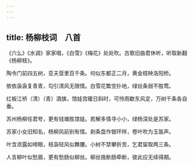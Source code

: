 ```yaml
---
---
---
```

title: 杨柳枝词　八首
---



《六么》《水调》家家唱，《白雪》《梅花》处处吹。古歌旧曲君休听，听取新翻《杨柳枝》。

陶令门前四五树，亚夫营里百千条。何似东都正二月，黄金枝映洛阳桥。

依依袅袅复青青，勾引清风无限情。白雪花繁空扑地，绿丝条弱不胜莺。

红板江桥（清）〔青〕酒旗，馆娃宫暖日斜时，可怜雨歇东风定，万树千条各自垂。

苏州杨柳任君夸，更有钱塘胜馆娃。若解多情寻小小，绿杨深处是苏家。

苏家小女旧知名，杨柳风前别有情。剥条盘作银环样，卷叶吹为玉笛声。

叶含浓露如啼眼，枝袅轻风似舞腰。小树不禁攀折苦，乞君留取两三条。

人言柳叶似愁眉，更有愁肠似柳丝。柳丝挽断肠牵断，彼此应无续得期。
